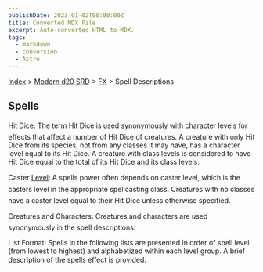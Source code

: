 ```yaml
---
publishDate: 2023-01-02T00:00:00Z
title: Converted MDX File
excerpt: Auto-converted HTML to MDX.
tags:
  - markdown
  - conversion
  - Astro
---
```


[Index](-index) > [Modern d20 SRD](modern-d20-srd-index) > [FX](modern-d20-srd-fx-index) > Spell Descriptions

## Spells

Hit Dice: The term Hit Dice is used synonymously with character levels for effects that affect a number of Hit Dice of creatures. A creature with only Hit Dice from its species, not from any classes it may have, has a character level equal to its Hit Dice. A creature with class levels is considered to have Hit Dice equal to the total of its Hit Dice and its class levels.

Caster [Level](modern-d20-srd-fx-level): A spells power often depends on caster level, which is the casters level in the appropriate spellcasting class. Creatures with no classes have a caster level equal to their Hit Dice unless otherwise specified.

Creatures and Characters: Creatures and characters are used synonymously in the spell descriptions.

List Format: Spells in the following lists are presented in order of spell level (from lowest to highest) and alphabetized within each level group. A brief description of the spells effect is provided.
